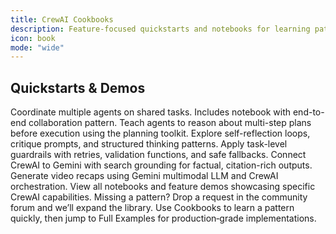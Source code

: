 ```yaml
---
title: CrewAI Cookbooks
description: Feature-focused quickstarts and notebooks for learning patterns fast.
icon: book
mode: "wide"
---
```


## Quickstarts & Demos

<CardGroup cols={3}>
  <Card title="Collaboration" icon="people-arrows" href="https://github.com/crewAIInc/crewAI-quickstarts/blob/main/Collaboration/crewai_collaboration.ipynb">
    Coordinate multiple agents on shared tasks. Includes notebook with end-to-end collaboration pattern.
  </Card>

  <Card title="Planning" icon="timeline" href="https://github.com/crewAIInc/crewAI-quickstarts/blob/main/Planning/crewai_planning.ipynb">
    Teach agents to reason about multi-step plans before execution using the planning toolkit.
  </Card>

  <Card title="Reasoning" icon="lightbulb" href="https://github.com/crewAIInc/crewAI-quickstarts/blob/main/Reasoning/crewai_reasoning.ipynb">
    Explore self-reflection loops, critique prompts, and structured thinking patterns.
  </Card>
</CardGroup>

<CardGroup cols={3}>
  <Card title="Structured Guardrails" icon="shield-check" href="https://github.com/crewAIInc/crewAI-quickstarts/blob/main/Guardrails/task_guardrails.ipynb">
    Apply task-level guardrails with retries, validation functions, and safe fallbacks.
  </Card>

  <Card title="Gemini Search & Grounding" icon="magnifying-glass" href="https://github.com/crewAIInc/crewAI-quickstarts/blob/main/Custom%20LLM/gemini_search_grounding_crewai.ipynb">
    Connect CrewAI to Gemini with search grounding for factual, citation-rich outputs.
  </Card>

  <Card title="Gemini Video Summaries" icon="video" href="https://github.com/crewAIInc/crewAI-quickstarts/blob/main/Custom%20LLM/summarize_video_gemini_crewai.ipynb">
    Generate video recaps using Gemini multimodal LLM and CrewAI orchestration.
  </Card>
</CardGroup>

<CardGroup cols={2}>
  <Card title="Browse Quickstarts" icon="bolt" href="https://github.com/crewAIInc/crewAI-quickstarts">
    View all notebooks and feature demos showcasing specific CrewAI capabilities.
  </Card>
  <Card title="Request a cookbook" icon="message-plus" href="https://community.crewai.com">
    Missing a pattern? Drop a request in the community forum and we’ll expand the library.
  </Card>
</CardGroup>

<Tip>
Use Cookbooks to learn a pattern quickly, then jump to Full Examples for production‑grade implementations.
</Tip>
